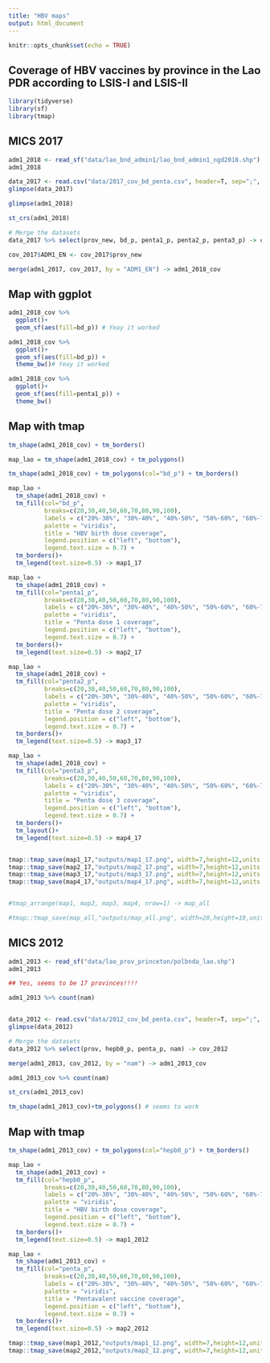 ```yaml
---
title: "HBV maps"
output: html_document
---
```


```r
knitr::opts_chunk$set(echo = TRUE)
```



## Coverage of HBV vaccines by province in the Lao PDR according to LSIS-I and LSIS-II


```r

library(tidyverse)
library(sf)
library(tmap)

```




## MICS 2017



```r

adm1_2018 <- read_sf("data/lao_bnd_admin1/lao_bnd_admin1_ngd2018.shp")
adm1_2018

data_2017 <- read.csv("data/2017_cov_bd_penta.csv", header=T, sep=";", dec = ",")
glimpse(data_2017)

```


```r

glimpse(adm1_2018)

st_crs(adm1_2018)

```


```r

# Merge the datasets
data_2017 %>% select(prov_new, bd_p, penta1_p, penta2_p, penta3_p) -> cov_2017

cov_2017$ADM1_EN <- cov_2017$prov_new

merge(adm1_2017, cov_2017, by = "ADM1_EN") -> adm1_2018_cov

```




## Map with ggplot


```r

adm1_2018_cov %>% 
  ggplot()+
  geom_sf(aes(fill=bd_p)) # Yeay it worked

```


```r

adm1_2018_cov %>% 
  ggplot()+
  geom_sf(aes(fill=bd_p)) +
  theme_bw()# Yeay it worked

adm1_2018_cov %>% 
  ggplot()+
  geom_sf(aes(fill=penta1_p)) +
  theme_bw()

```









## Map with tmap


```r

tm_shape(adm1_2018_cov) + tm_borders()

map_lao = tm_shape(adm1_2018_cov) + tm_polygons()

tm_shape(adm1_2018_cov) + tm_polygons(col="bd_p") + tm_borders()

```




```r

map_lao + 
  tm_shape(adm1_2018_cov) + 
  tm_fill(col="bd_p",
          breaks=c(20,30,40,50,60,70,80,90,100),
          labels = c("20%-30%", "30%-40%", "40%-50%", "50%-60%", "60%-70%", "70%-80%", "80%-90%", "90%-100%"), 
          palette = "viridis",
          title = "HBV birth dose coverage",
          legend.position = c("left", "bottom"),
          legend.text.size = 0.7) + 
  tm_borders()+
  tm_legend(text.size=0.5) -> map1_17

map_lao + 
  tm_shape(adm1_2018_cov) + 
  tm_fill(col="penta1_p",
          breaks=c(20,30,40,50,60,70,80,90,100), 
          labels = c("20%-30%", "30%-40%", "40%-50%", "50%-60%", "60%-70%", "70%-80%", "80%-90%", "90%-100%"), 
          palette = "viridis",
          title = "Penta dose 1 coverage",
          legend.position = c("left", "bottom"),
          legend.text.size = 0.7) + 
  tm_borders()+
  tm_legend(text.size=0.5) -> map2_17

map_lao + 
  tm_shape(adm1_2018_cov) + 
  tm_fill(col="penta2_p",
          breaks=c(20,30,40,50,60,70,80,90,100), 
          labels = c("20%-30%", "30%-40%", "40%-50%", "50%-60%", "60%-70%", "70%-80%", "80%-90%", "90%-100%"), 
          palette = "viridis",
          title = "Penta dose 2 coverage",
          legend.position = c("left", "bottom"),
          legend.text.size = 0.7) + 
  tm_borders()+
  tm_legend(text.size=0.5) -> map3_17

map_lao + 
  tm_shape(adm1_2018_cov) + 
  tm_fill(col="penta3_p",
          breaks=c(20,30,40,50,60,70,80,90,100),
          labels = c("20%-30%", "30%-40%", "40%-50%", "50%-60%", "60%-70%", "70%-80%", "80%-90%", "90%-100%"), 
          palette = "viridis",
          title = "Penta dose 3 coverage",
          legend.position = c("left", "bottom"),
          legend.text.size = 0.7) + 
  tm_borders()+
  tm_layout()+
  tm_legend(text.size=0.5) -> map4_17


tmap::tmap_save(map1_17,"outputs/map1_17.png", width=7,height=12,units ="cm")
tmap::tmap_save(map2_17,"outputs/map2_17.png", width=7,height=12,units ="cm")
tmap::tmap_save(map3_17,"outputs/map3_17.png", width=7,height=12,units ="cm")
tmap::tmap_save(map4_17,"outputs/map4_17.png", width=7,height=12,units ="cm")


#tmap_arrange(map1, map2, map3, map4, nrow=1) -> map_all

#tmap::tmap_save(map_all,"outputs/map_all.png", width=20,height=10,units ="cm")

```








## MICS 2012



```r

adm1_2013 <- read_sf("data/lao_prov_princeton/polbnda_lao.shp")
adm1_2013

## Yes, seems to be 17 provinces!!!!

adm1_2013 %>% count(nam)


data_2012 <- read.csv("data/2012_cov_bd_penta.csv", header=T, sep=";", dec = ",")
glimpse(data_2012)

```

```r

# Merge the datasets
data_2012 %>% select(prov, hepb0_p, penta_p, nam) -> cov_2012

merge(adm1_2013, cov_2012, by = "nam") -> adm1_2013_cov

adm1_2013_cov %>% count(nam)

```


```r

st_crs(adm1_2013_cov)

tm_shape(adm1_2013_cov)+tm_polygons() # seems to work


```




## Map with tmap


```r

tm_shape(adm1_2013_cov) + tm_polygons(col="hepb0_p") + tm_borders()

```




```r

map_lao + 
  tm_shape(adm1_2013_cov) + 
  tm_fill(col="hepb0_p",
          breaks=c(20,30,40,50,60,70,80,90,100),
          labels = c("20%-30%", "30%-40%", "40%-50%", "50%-60%", "60%-70%", "70%-80%", "80%-90%", "90%-100%"), 
          palette = "viridis",
          title = "HBV birth dose coverage",
          legend.position = c("left", "bottom"),
          legend.text.size = 0.7) + 
  tm_borders()+
  tm_legend(text.size=0.5) -> map1_2012

map_lao + 
  tm_shape(adm1_2013_cov) + 
  tm_fill(col="penta_p",
          breaks=c(20,30,40,50,60,70,80,90,100), 
          labels = c("20%-30%", "30%-40%", "40%-50%", "50%-60%", "60%-70%", "70%-80%", "80%-90%", "90%-100%"), 
          palette = "viridis",
          title = "Pentavalent vaccine coverage",
          legend.position = c("left", "bottom"),
          legend.text.size = 0.7) + 
  tm_borders()+
  tm_legend(text.size=0.5) -> map2_2012

tmap::tmap_save(map1_2012,"outputs/map1_12.png", width=7,height=12,units ="cm")
tmap::tmap_save(map2_2012,"outputs/map2_12.png", width=7,height=12,units ="cm")

```














